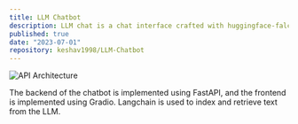 ```yaml
---
title: LLM Chatbot
description: LLM chat is a chat interface crafted with huggingface-falcon-7B for running Alpaca models. This repository contains the code for a chatbot that uses a large language model (LLM) to generate text responses.
published: true
date: "2023-07-01"
repository: keshav1998/LLM-Chatbot
---
```



![API Architecture](/LLMUI.png)

The backend of the chatbot is implemented using FastAPI, and the frontend is implemented using Gradio. Langchain is used to index and retrieve text from the LLM.
